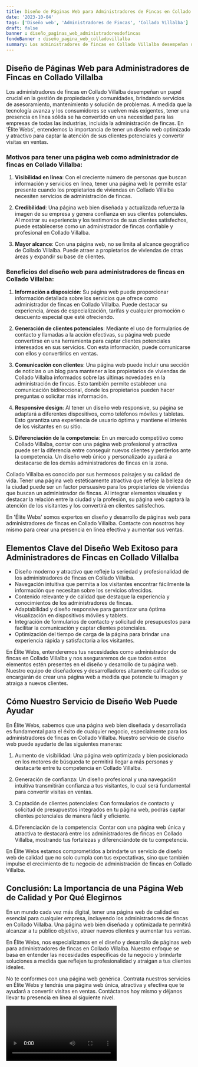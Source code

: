 ```yaml
---
title: Diseño de Páginas Web para Administradores de Fincas en Collado Villalba
date: '2023-10-04'
tags: ['Diseño web', 'Administradores de Fincas', 'Collado Villalba']
draft: false
banner : diseño_paginas_web_administradoresdefincas
fondoBanner : diseño_pagina_web_colladovillalba
summary: Los administradores de fincas en Collado Villalba desempeñan un papel crucial en la gestión de propiedades y comunidades, brindando servicios de asesoramiento, mantenimiento y solución de problemas. A medida que la tecnología avanza y los consumidores se vuelven más exigentes, tener una presencia en línea sólida se ha convertido en una necesidad para las empresas de todas las industrias, incluida la administración de fincas. En 'Élite Webs', entendemos la importancia de tener un diseño web optimizado y atractivo para captar la atención de sus clientes potenciales y convertir visitas en ventas.
---
```


## Diseño de Páginas Web para Administradores de Fincas en Collado Villalba

Los administradores de fincas en Collado Villalba desempeñan un papel crucial en la gestión de propiedades y comunidades, brindando servicios de asesoramiento, mantenimiento y solución de problemas. A medida que la tecnología avanza y los consumidores se vuelven más exigentes, tener una presencia en línea sólida se ha convertido en una necesidad para las empresas de todas las industrias, incluida la administración de fincas. En 'Élite Webs', entendemos la importancia de tener un diseño web optimizado y atractivo para captar la atención de sus clientes potenciales y convertir visitas en ventas.

### Motivos para tener una página web como administrador de fincas en Collado Villalba:

1. **Visibilidad en línea**: Con el creciente número de personas que buscan información y servicios en línea, tener una página web le permite estar presente cuando los propietarios de viviendas en Collado Villalba necesiten servicios de administración de fincas.

2. **Credibilidad**: Una página web bien diseñada y actualizada refuerza la imagen de su empresa y genera confianza en sus clientes potenciales. Al mostrar su experiencia y los testimonios de sus clientes satisfechos, puede establecerse como un administrador de fincas confiable y profesional en Collado Villalba.

3. **Mayor alcance**: Con una página web, no se limita al alcance geográfico de Collado Villalba. Puede atraer a propietarios de viviendas de otras áreas y expandir su base de clientes.

### Beneficios del diseño web para administradores de fincas en Collado Villalba:

1. **Información a disposición**: Su página web puede proporcionar información detallada sobre los servicios que ofrece como administrador de fincas en Collado Villalba. Puede destacar su experiencia, áreas de especialización, tarifas y cualquier promoción o descuento especial que esté ofreciendo.

2. **Generación de clientes potenciales**: Mediante el uso de formularios de contacto y llamadas a la acción efectivas, su página web puede convertirse en una herramienta para captar clientes potenciales interesados en sus servicios. Con esta información, puede comunicarse con ellos y convertirlos en ventas.

3. **Comunicación con clientes**: Una página web puede incluir una sección de noticias o un blog para mantener a los propietarios de viviendas de Collado Villalba informados sobre las últimas novedades en la administración de fincas. Esto también permite establecer una comunicación bidireccional, donde los propietarios pueden hacer preguntas o solicitar más información.

4. **Responsive design**: Al tener un diseño web responsive, su página se adaptará a diferentes dispositivos, como teléfonos móviles y tabletas. Esto garantiza una experiencia de usuario óptima y mantiene el interés de los visitantes en su sitio.

5. **Diferenciación de la competencia**: En un mercado competitivo como Collado Villalba, contar con una página web profesional y atractiva puede ser la diferencia entre conseguir nuevos clientes y perderlos ante la competencia. Un diseño web único y personalizado ayudará a destacarse de los demás administradores de fincas en la zona.

Collado Villalba es conocido por sus hermosos paisajes y su calidad de vida. Tener una página web estéticamente atractiva que refleje la belleza de la ciudad puede ser un factor persuasivo para los propietarios de viviendas que buscan un administrador de fincas. Al integrar elementos visuales y destacar la relación entre la ciudad y la profesión, su página web captará la atención de los visitantes y los convertirá en clientes satisfechos.

En 'Élite Webs' somos expertos en diseño y desarrollo de páginas web para administradores de fincas en Collado Villalba. Contacte con nosotros hoy mismo para crear una presencia en línea efectiva y aumentar sus ventas.

<GifSeo />

<Cta />

## Elementos Clave del Diseño Web Exitoso para Administradores de Fincas en Collado Villalba

- Diseño moderno y atractivo que refleje la seriedad y profesionalidad de los administradores de fincas en Collado Villalba.
- Navegación intuitiva que permita a los visitantes encontrar fácilmente la información que necesitan sobre los servicios ofrecidos.
- Contenido relevante y de calidad que destaque la experiencia y conocimientos de los administradores de fincas.
- Adaptabilidad y diseño responsive para garantizar una óptima visualización en dispositivos móviles y tablets.
- Integración de formularios de contacto y solicitud de presupuestos para facilitar la comunicación y captar clientes potenciales.
- Optimización del tiempo de carga de la página para brindar una experiencia rápida y satisfactoria a los visitantes.

En Élite Webs, entenderemos tus necesidades como administrador de fincas en Collado Villalba y nos aseguraremos de que todos estos elementos estén presentes en el diseño y desarrollo de tu página web. Nuestro equipo de diseñadores y desarrolladores altamente calificados se encargarán de crear una página web a medida que potencie tu imagen y atraiga a nuevos clientes.

## Cómo Nuestro Servicio de Diseño Web Puede Ayudar

En Élite Webs, sabemos que una página web bien diseñada y desarrollada es fundamental para el éxito de cualquier negocio, especialmente para los administradores de fincas en Collado Villalba. Nuestro servicio de diseño web puede ayudarte de las siguientes maneras:

1. Aumento de visibilidad: Una página web optimizada y bien posicionada en los motores de búsqueda te permitirá llegar a más personas y destacarte entre tu competencia en Collado Villalba.

2. Generación de confianza: Un diseño profesional y una navegación intuitiva transmitirán confianza a tus visitantes, lo cual será fundamental para convertir visitas en ventas.

3. Captación de clientes potenciales: Con formularios de contacto y solicitud de presupuestos integrados en tu página web, podrás captar clientes potenciales de manera fácil y eficiente.

4. Diferenciación de la competencia: Contar con una página web única y atractiva te destacará entre los administradores de fincas en Collado Villalba, mostrando tus fortalezas y diferenciándote de tu competencia.

En Élite Webs estamos comprometidos a brindarte un servicio de diseño web de calidad que no solo cumpla con tus expectativas, sino que también impulse el crecimiento de tu negocio de administración de fincas en Collado Villalba.

## Conclusión: La Importancia de una Página Web de Calidad y Por Qué Elegirnos

En un mundo cada vez más digital, tener una página web de calidad es esencial para cualquier empresa, incluyendo los administradores de fincas en Collado Villalba. Una página web bien diseñada y optimizada te permitirá alcanzar a tu público objetivo, atraer nuevos clientes y aumentar tus ventas.

En Élite Webs, nos especializamos en el diseño y desarrollo de páginas web para administradores de fincas en Collado Villalba. Nuestro enfoque se basa en entender las necesidades específicas de tu negocio y brindarte soluciones a medida que reflejen tu profesionalidad y atraigan a tus clientes ideales.

No te conformes con una página web genérica. Contrata nuestros servicios en Élite Webs y tendrás una página web única, atractiva y efectiva que te ayudará a convertir visitas en ventas. Contáctanos hoy mismo y déjanos llevar tu presencia en línea al siguiente nivel.

<Video />

<CtaBot job='Administradores de Fincas' city='Collado Villalba'/>

<Gmaps query='Collado Villalba+españa+maps' />